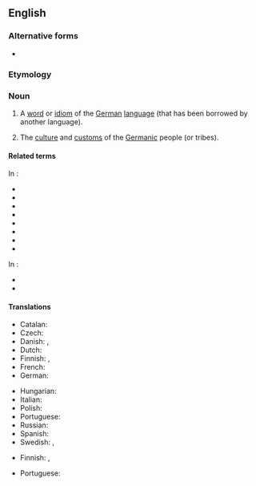 ==English==
{{wikipedia}}

===Alternative forms===
* {{l|en|germanism}}

===Etymology===
{{suffix|en|German|ism}}

===Noun===
{{en-noun|~}}

# {{lb|en|countable}} A [[word]] or [[idiom]] of the [[German]] [[language]] (that has been borrowed by another language).
# {{lb|en|usually|uncountable}} The [[culture]] and [[custom]]s of the [[Germanic]] people (or tribes).

====Related terms====
In {{l|en|-ism}}:
* {{l|en|Grecism}}
* {{l|en|Hebraism}}
* {{l|en|Hellenism}}
* {{l|en|Hispanism}}
* {{l|en|Hungarianism}}
* {{l|en|Italicism}}
* {{l|en|Japanism}}
* {{l|en|Latinism}}
In {{l|en|-icism}}:
* {{l|en|anglicism}}
* {{l|en|Gallicism}}

====Translations====
{{trans-top|a word or idiom of the German language}}
* Catalan: {{t|ca|germanisme|m}}
* Czech: {{t+|cs|germanismus|m}}
* Danish: {{t|da|fortyskning|c}}, {{t+|da|germanisme|c}}
* Dutch: {{t+|nl|germanisme|m}}
* Finnish: {{t|fi|saksalaisuus}}, {{t|fi|germanismi}}
* French: {{t+|fr|germanisme|m}}
* German: {{t+|de|Germanismus|m}}
{{trans-mid}}
* Hungarian: {{t+|hu|germanizmus}}
* Italian: {{t+|it|germanismo|m}}
* Polish: {{t+|pl|germanizm|m}}
* Portuguese: {{t|pt|germanismo|m}}
* Russian: {{t+|ru|германи́зм|m}}
* Spanish: {{t|es|germanismo}}
* Swedish: {{t+|sv|germanism|c}}, {{t+|sv|tyskeri|n}}
{{trans-bottom}}

{{trans-top|culture, and customs of Germanic peoples}}
* Finnish: {{t|fi|saksalaisuus}}, {{t|fi|germanismi}}
{{trans-mid}}
* Portuguese: {{t|pt|germanismo|m}}
{{trans-bottom}}